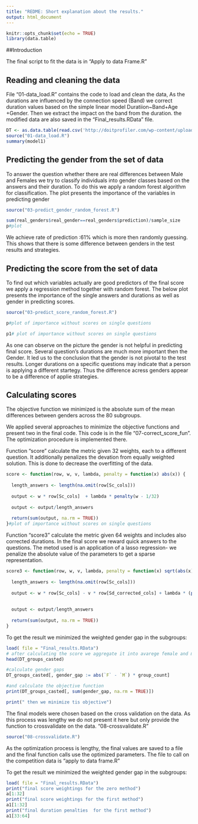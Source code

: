 ```yaml
---
title: "REDME: Short explanation about the results."
output: html_document
---
```


```r
knitr::opts_chunk$set(echo = TRUE)
library(data.table)
```
##Introduction

The final script to fit the data is in "Apply to data Frame.R"


## Reading and cleaning the data
File "01-data_load.R" contains the code to load  and clean the data, 
As the durations are influenced by the connection speed (Band) we correct duration values based on the simple linear model
Duratiion~Band+Age +Gender. Then we extract the impact on the band from the duration. the modified data are also saved in the "Final_results.RData" file.

```r

DT <- as.data.table(read.csv('http://doitprofiler.com/wp-content/uploads/2016/06/RKrakowFinalData.csv', stringsAsFactors = F))
source("01-data_load.R")
summary(model1)
```



## Predicting the gender from the set of data

To answer the question whether there are real differences between Male and Females we try to classify individuals into gender classes based on the answers and their duration. To do this we apply a random forest algorithm for classification.
The plot presents the importance of the variables in predicting gender



```r
source("03-predict_gender_random_forest.R")
```
```r

sum(real_genders$real_gender==real_genders$prediction)/sample_size
p#plot
```


We achieve rate of prediction :61%
which is more then randomly guessing. This  shows that there is some difference between genders in the test results and strategies.


## Predicting the score from the set of data

To find out which variables actually are good predictors of the final score we apply a regression method together with random forest.
The below plot presents the importance of the single answers and durations as well as gender in predicting scores.
```r
source("03-predict_score_random_forest.R")
```

```r

p#plot of importance without scores on single questions

p1# plot of importance without scores on single questions
```

As one can observe on the picture the gender is not helpful in predicting final score. Several question's durations are much more important then the Gender.
It led us to the conclusion that the gender is not pivotal to the test results. Longer durations on a specific questions may indicate that a person is applying a different startegy.  Thus the difference acress genders appear to be a difference of applie strategies.





## Calculating scores
The objective function we minimized is the absolute sum of the  mean differences between genders across the   80 subgroups.

We applied several approaches to minimize the objective functions and present two in the final code. This code is in the file "07-correct_score_fun". The optimization procedure is implemented there.

Function "score" calculate the metric given 32 weights, each to a different question. It additionally penalizes the devation from equally weighted solution. This is done to decrease the overfitting of the data.

```r

score <- function(row, w, v, lambda, penalty = function(x) abs(x)) {
  
  length_answers <- length(na.omit(row[Sc_cols]))
  
  output <- w * row[Sc_cols]  + lambda * penalty(w - 1/32)
  
  output <- output/length_answers
  
  return(sum(output, na.rm = TRUE))
}#plot of importance without scores on single questions


```
Function "score3" calculate the metric given 64 weights and includes also corrected durations. In the final score we reward quick answers to the questions. The metod used is an application of a lasso regression- we penalize the absolute value of the parameters to get a sparse representation.


```r

score3 <- function(row, w, v, lambda, penalty = function(x) sqrt(abs(x))){
  
  length_answers <- length(na.omit(row[Sc_cols]))
  
  output <- w * row[Sc_cols] - v * row[Sd_corrected_cols] + lambda * (penalty(w)+penalty(v))
  
  
  output <- output/length_answers
  
  return(sum(output, na.rm = TRUE))
}

```

To get the result we minimized the weighted gender gap in the subgroups:


```r

load( file = "Final_results.RData")
# after calculating the score we aggregate it into avarege female and male score in the group
head(DT_groups_casted)

#calculate gender gaps
DT_groups_casted[, gender_gap := abs(`F` - `M`) * group_count]

#and calculate the objective function
print(DT_groups_casted[, sum(gender_gap, na.rm = TRUE)])

print(" then we minimize tis objective")

```

The final models were chosen based on the cross validation on the data. As this process was lengthy we do not present it here but only provide the function to crossvalidate on the data. "08-crossvalidate.R"


```r
source("08-crossvalidate.R")
```




As the optimization process is lengthy, the final values are saved to a file and the final function calls use the optimized parameters. The file to call on the competition data is "apply to data frame.R"

To get the result we minimized the weighted gender gap in the subgroups:



```r

load( file = "Final_results.RData")
print("final score weightings for the zero method")
a[1:32]
print("final score weightings for the first method")
a1[1:32]
print("final duration penalties  for the first method")
a1[33:64]

```




